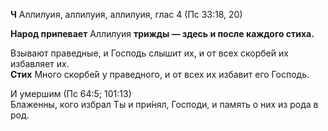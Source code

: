 **Ч** Аллилуия, аллилуия, аллилуия, глас 4 (Пс 33:18, 20)

**Народ припевает** Аллилуия **трижды — здесь и после каждого стиха.**

Взывают праведные, и Господь слышит их, и от всех скорбе́й их избавляет их.  
**Стих** Много скорбе́й у праведного, и от всех их избавит его Господь.

И умершим (Пс 64:5; 101:13)  
Блаженны, кого избрал Ты и при́нял, Господи, и память о них из рода в род.
